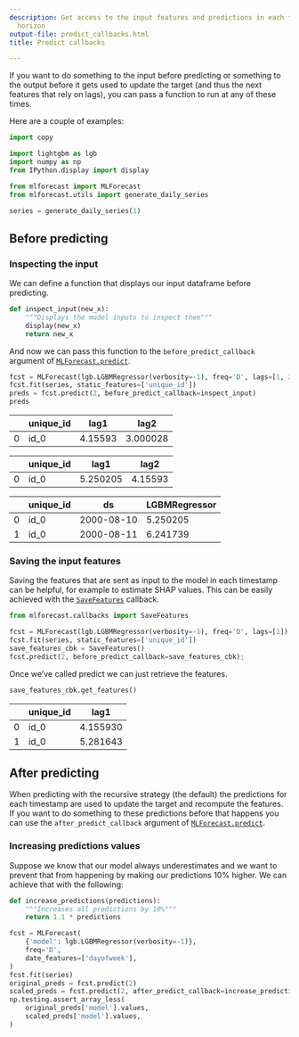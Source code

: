 ```yaml
---
description: Get access to the input features and predictions in each forecasting
  horizon
output-file: predict_callbacks.html
title: Predict callbacks

---
```


If you want to do something to the input before predicting or something
to the output before it gets used to update the target (and thus the
next features that rely on lags), you can pass a function to run at any
of these times.

Here are a couple of examples:

```python
import copy

import lightgbm as lgb
import numpy as np
from IPython.display import display

from mlforecast import MLForecast
from mlforecast.utils import generate_daily_series
```


```python
series = generate_daily_series(1)
```

## Before predicting

### Inspecting the input

We can define a function that displays our input dataframe before
predicting.

```python
def inspect_input(new_x):
    """Displays the model inputs to inspect them"""
    display(new_x)
    return new_x
```

And now we can pass this function to the `before_predict_callback`
argument of
[`MLForecast.predict`](https://Nixtla.github.io/mlforecast/forecast.html#mlforecast.predict).

```python
fcst = MLForecast(lgb.LGBMRegressor(verbosity=-1), freq='D', lags=[1, 2])
fcst.fit(series, static_features=['unique_id'])
preds = fcst.predict(2, before_predict_callback=inspect_input)
preds
```

|     | unique_id | lag1    | lag2     |
|-----|-----------|---------|----------|
| 0   | id_0      | 4.15593 | 3.000028 |

|     | unique_id | lag1     | lag2    |
|-----|-----------|----------|---------|
| 0   | id_0      | 5.250205 | 4.15593 |

|     | unique_id | ds         | LGBMRegressor |
|-----|-----------|------------|---------------|
| 0   | id_0      | 2000-08-10 | 5.250205      |
| 1   | id_0      | 2000-08-11 | 6.241739      |

### Saving the input features

Saving the features that are sent as input to the model in each
timestamp can be helpful, for example to estimate SHAP values. This can
be easily achieved with the
[`SaveFeatures`](https://Nixtla.github.io/mlforecast/callbacks.html#savefeatures)
callback.

```python
from mlforecast.callbacks import SaveFeatures
```


```python
fcst = MLForecast(lgb.LGBMRegressor(verbosity=-1), freq='D', lags=[1])
fcst.fit(series, static_features=['unique_id'])
save_features_cbk = SaveFeatures()
fcst.predict(2, before_predict_callback=save_features_cbk);
```

Once we’ve called predict we can just retrieve the features.

```python
save_features_cbk.get_features()
```

|     | unique_id | lag1     |
|-----|-----------|----------|
| 0   | id_0      | 4.155930 |
| 1   | id_0      | 5.281643 |

## After predicting

When predicting with the recursive strategy (the default) the
predictions for each timestamp are used to update the target and
recompute the features. If you want to do something to these predictions
before that happens you can use the `after_predict_callback` argument of
[`MLForecast.predict`](https://Nixtla.github.io/mlforecast/forecast.html#mlforecast.predict).

### Increasing predictions values

Suppose we know that our model always underestimates and we want to
prevent that from happening by making our predictions 10% higher. We can
achieve that with the following:

```python
def increase_predictions(predictions):
    """Increases all predictions by 10%"""
    return 1.1 * predictions
```


```python
fcst = MLForecast(
    {'model': lgb.LGBMRegressor(verbosity=-1)},
    freq='D',
    date_features=['dayofweek'],
)
fcst.fit(series)
original_preds = fcst.predict(2)
scaled_preds = fcst.predict(2, after_predict_callback=increase_predictions)
np.testing.assert_array_less(
    original_preds['model'].values,
    scaled_preds['model'].values,
)
```


